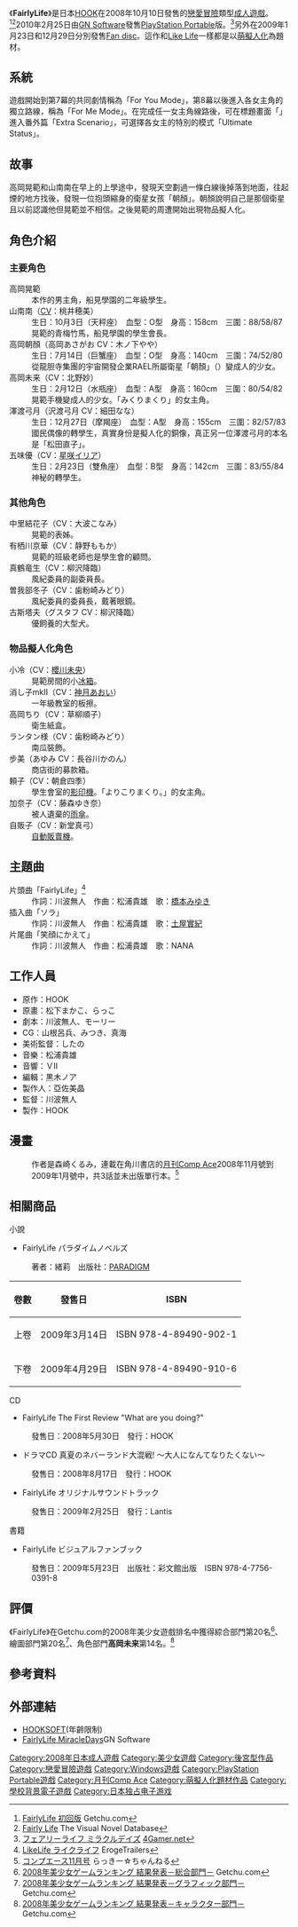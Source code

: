{{NoteTA
| G1=Games
}}
{{Infobox animanga/Headerofja
| title= FairlyLife
| image= FairlyLife game cover.jpg
| size= 280px
| caption= 《FairlyLife》的遊戲封面
| japanese= FairlyLife -フェアリーライフ-
| english= Fairly Life
| kana= フェアリーライフ
| romaji= FearīRaifu
| genre= [[戀愛|戀愛]]、校園、[[萌擬人化|萌擬人化]]
}}
{{Infobox animanga/Game
| 標題=FairlyLife (PC)<br />FairlyLife MiracleDays (PSP)
| 類型=[[戀愛冒險|戀愛冒險]]
| 使用平台=Windows 2000/XP/Vista<br />[[PlayStation_Portable|PlayStation Portable]]
| 遊戲引擎=
| 開發團隊=[[HOOK|HOOK]]
| 代理商=HOOK (PC)<br />[[GN_Software|GN Software]] (PSP)
| 製作人=亞佐美晶
| 監製=川波無人
| 腳本=川波無人、モーリー
| 人物設定=松下まかこ、らっこ
| 音樂=松浦貴雄
| 遊戲人數=1
| 發售日=2008年10月10日 (PC)<br />2010年2月25日 (PSP)<br />2012年5月25日 (PC DL版)<br />2012年11月22日 (PSP廉價版)
| 對象年齡=18禁 (PC)<br />[[CERO|CERO]] B (PSP)
| 結局數=7
}}
{{Infobox animanga/Game
| 標題=みくりまくり
| 類型=戀愛冒險
| 使用平台=Windows 2000/XP/Vista
| 遊戲引擎=
| 開發團隊=[[HOOKSOFT|HOOKSOFT]]
| 代理商=HOOKSOFT
| 製作人=
| 監製=
| 腳本=川波無人、モーリー
| 人物設定=松下まかこ
| 音樂=
| 遊戲人數=1
| 發售日=2009年1月23日<br />2012年6月8日 (PC DL版)
| 對象年齡=18禁
| 結局數=
}}
{{Infobox animanga/Game
| 標題=よりこりまくり。
| 類型=戀愛冒險
| 使用平台=Windows 2000/XP/Vista
| 遊戲引擎=
| 開發團隊=HOOKSOFT
| 代理商=HOOKSOFT
| 製作人=
| 監製=
| 腳本=川波無人、モーリー、早瀬ゆう
| 人物設定=松下まかこ
| 音樂=
| 遊戲人數=1
| 發售日=2009年12月29日<br />2012年6月22日 (PC DL版)
| 對象年齡=18禁
| 結局數=
}}
{{Infobox animanga/Manga
| 標題=
| 作者= HOOK
| 作畫= 森崎くるみ
| 出版社= [[角川書店|角川書店]]
| 其他出版社=
| 連載雜誌= [[月刊Comp_Ace|月刊Comp Ace]]
| label=
| 網路=
| 發售日=
| 開始= 2008年11月號
| 結束= 2009年1月號
| 開始日= 2008年9月26日
| 結束日= 2008年11月26日
| 冊數=
| 話數= 3
| 其他= 沒有出版單行本
| 版權=
}}
{{Infobox animanga/Novel
|輕小說= 
|標題= 
|原作=HOOKSOFT
|作者= 緒莉
|插圖= 松下まかこ
|出版社= [[PARADIGM|PARADIGM]]
|其他出版社= 
|連載雜誌= 
|label= PARADIGM NOVELS
|網路= 
|發售日=上卷 2009年3月14日<br>下卷 2009年4月29日
|開始= 
|結束= 
|冊數= 2
|話數= 
|其他= 
|版權=ORI (C)HOOKSOFT 2008
}}
{{Infobox animanga/Footerofja}}

《'''FairlyLife'''》是日本[[HOOK|HOOK]]在2008年10月10日發售的[[戀愛冒險|戀愛冒險]]類型[[日本成人遊戲|成人遊戲]]。<ref>[http://www.getchu.com/soft.phtml?id=530325 FairlyLife 初回版] {{Wayback|url=http://www.getchu.com/soft.phtml?id=530325 |date=20150826085616 }}Getchu.com{{ja}}</ref><ref>[https://vndb.org/v1037 Fairly Life] {{Wayback|url=https://vndb.org/v1037 |date=20150105155350 }}The Visual Novel Database{{en}}</ref>2010年2月25日由[[GN_Software|GN Software]]發售[[PlayStation_Portable|PlayStation Portable]]版。<ref>[http://www.4gamer.net/games/104/G010439/ フェアリーライフ ミラクルデイズ] {{Wayback|url=http://www.4gamer.net/games/104/G010439/ |date=20161230230245 }}[[4Gamer.net|4Gamer.net]]{{ja}}</ref>另外在2009年1月23日和12月29日分別發售[[Fan_disc|Fan disc]]。這作和[[Like_Life|Like Life]]一樣都是以[[萌擬人化|萌擬人化]]為題材。

== 系統 ==
遊戲開始到第7幕的共同劇情稱為「For You Mode」，第8幕以後進入各女主角的獨立路線，稱為「For Me Mode」。在完成任一女主角線路後，可在標題畫面「{{lang|ja|おまけモード}}」進入番外篇「Extra Scenario」，可選擇各女主的特別的模式「Ultimate Status」。

== 故事 ==
高岡晃範和山南南在早上的上學途中，發現天空劃過一條白線後掉落到地面，往起煙的地方找後，發現一位抱頭縮身的衛星女孩「朝顏」。朝顏說明自己是那個衛星且以前認識他但晃範並不相信。之後晃範的周遭開始出現物品擬人化。

== 角色介紹 ==
=== 主要角色 ===
;高岡晃範
:本作的男主角，船見學園的二年級學生。
;山南南（[[配音員|CV]]：桃井穂美）
:生日：10月3日（天秤座）　血型：O型　身高：158cm　三圍：88/58/87
:晃範的青梅竹馬，船見學園的學生會長。
;高岡朝顏（高岡あさがお CV：木ノ下やや）
:生日：7月14日（巨蟹座）　血型：O型　身高：140cm　三圍：74/52/80
:從龍胆寺集團的宇宙開發企業RAEL所屬衛星「朝顏」（{{lang|ja|あさがお}}）變成人的少女。
;高岡未来（CV：北野妙）
:生日：2月12日（水瓶座）　血型：A型　身高：160cm　三圍：80/54/82
:晃範手機變成人的少女。「みくりまくり」的女主角。
;澤渡弓月（沢渡弓月 CV：細田なな）
:生日：12月27日（摩羯座）　血型：A型　身高：155cm　三圍：82/57/83
:國民偶像的轉學生，真實身份是擬人化的銅像，真正另一位澤渡弓月的本名是「松田直子」。
;五味優（CV：[[星咲イリア|星咲イリア]]）
:生日：2月23日（雙魚座）　血型：B型　身高：142cm　三圍：83/55/84
:神秘的轉學生。

=== 其他角色 ===
;中里結花子（CV：大波こなみ）
:晃範的表姊。
;有栖川京華（CV：静野ももか）
:晃範的班級老師也是學生會的顧問。
;真鶴竜生（CV：柳沢降臨）
:風紀委員的副委員長。
;曽我部冬子（CV：歯粉崎みどり）
:風紀委員的委員長，戴著眼鏡。
;古斯塔夫（グスタフ CV：柳沢降臨）
:優飼養的大型犬。

=== 物品擬人化角色 ===
;小冷（CV：[[櫻川未央|櫻川未央]]）
:晃範房間的小[[冰箱|冰箱]]。
;消し子mkⅡ（CV：[[神月あおい|神月あおい]]）
:一年級教室的板擦。
;高岡ちり（CV：草柳順子）
:衛生紙盒。
;ランタン様（CV：歯粉崎みどり）
:南瓜裝飾。
;步美（あゆみ CV：長谷川かのん）
:商店街的募款箱。
;頼子（CV：朝倉四季）
:學生會室的[[影印機|影印機]]。「よりこりまくり。」的女主角。
;加奈子（CV：藤森ゆき奈）
:被人遺棄的[[雨傘|雨傘]]。
;自販子（CV：新堂真弓）
:[[自動販賣機|自動販賣機]]。

== 主題曲 ==
;片頭曲「FairlyLife」<ref>[http://erogetrailers.com/soft/5360 LikeLife ライクライフ] {{Wayback|url=http://erogetrailers.com/soft/5360 |date=20151208141436 }}ErogeTrailers{{ja}}</ref>
:作詞：川波無人　作曲：松浦貴雄　歌：[[橋本みゆき|橋本みゆき]]
;插入曲「ソラ」
:作詞：川波無人　作曲：松浦貴雄　歌：[[土屋實紀|土屋實紀]]
;片尾曲「笑顔にかえて」
:作詞：川波無人　作曲：松浦貴雄　歌：NANA

==工作人員==
*原作：HOOK
*原畫：松下まかこ、らっこ
*劇本：川波無人、モーリー
*CG：山根呂兵、みつき、真海
*美術監督：したの
*音樂：松浦貴雄
*音響：ＶⅡ
*編輯：黒木ノア
*製作人：亞佐美晶
*監督：川波無人
*製作：HOOK

== 漫畫 ==
:作者是森崎くるみ，連載在角川書店的[[月刊Comp_Ace|月刊Comp Ace]]2008年11月號到2009年1月號中，共3話並未出版單行本。<ref>[http://www.lucky-ch.com/info/info_compace0811.html コンプエース11月号] {{Wayback|url=http://www.lucky-ch.com/info/info_compace0811.html |date=20160304131756 }}らっきー☆ちゃんねる{{ja}}</ref>

== 相關商品 ==
;小說
*FairlyLife パラダイムノベルズ 
:著者：緒莉　出版社：[[PARADIGM|PARADIGM]]
{| class="wikitable"
|-
! 卷數 !! 發售日 !! ISBN
|-
| 上卷 || 2009年3月14日 || ISBN 978-4-89490-902-1
|-
| 下卷 || 2009年4月29日 || ISBN 978-4-89490-910-6
|}
;CD
*FairlyLife The First Review "What are you doing?"
:發售日：2008年5月30日　發行：HOOK
*ドラマCD 真夏のネバーランド大混戦! 〜大人になんてなりたくない〜
:發售日：2008年8月17日　發行：HOOK
*FairlyLife オリジナルサウンドトラック
:發售日：2009年2月25日　發行：Lantis

;書籍
*FairlyLife ビジュアルファンブック
:發售日：2009年5月23日　出版社：彩文館出版　ISBN 978-4-7756-0391-8

== 評價 ==
《FairlyLife》在Getchu.com的2008年美少女遊戲排名中獲得綜合部門第20名<ref>[http://www.getchu.com/pc/2008_g_ranking/ranking_all.html 2008年美少女ゲームランキング 結果発表－総合部門－] {{Wayback|url=http://www.getchu.com/pc/2008_g_ranking/ranking_all.html |date=20150924071013 }}Getchu.com{{ja}}</ref>、繪圖部門第20名<ref>[http://www.getchu.com/pc/2008_g_ranking/ranking_cg.html 2008年美少女ゲームランキング 結果発表－グラフィック部門－] {{Wayback|url=http://www.getchu.com/pc/2008_g_ranking/ranking_cg.html |date=20170919213724 }}Getchu.com{{ja}}</ref>、角色部門'''高岡未来'''第14名。<ref>[http://www.getchu.com/pc/2008_g_ranking/ranking_chara.html 2008年美少女ゲームランキング 結果発表－キャラクター部門－] {{Wayback|url=http://www.getchu.com/pc/2008_g_ranking/ranking_chara.html |date=20170919213326 }}Getchu.com{{ja}}</ref>

== 參考資料 ==
{{Reflist}}

== 外部連結 ==
* [http://www.hook-net.jp/ HOOKSOFT]{{Wayback|url=http://www.hook-net.jp/ |date=20150326091212 }}(年齡限制){{ja icon}}
* [https://web.archive.org/web/20150510204727/http://www.piacci.co.jp/fairlylife/ FairlyLife MiracleDays]GN Software{{ja icon}}

{{HOOKSOFT}}

{{DEFAULTSORT:FairlyLife}}

[[Category:2008年日本成人遊戲|Category:2008年日本成人遊戲]]
[[Category:美少女遊戲|Category:美少女遊戲]]
[[Category:後宮型作品|Category:後宮型作品]]
[[Category:戀愛冒險遊戲|Category:戀愛冒險遊戲]]
[[Category:Windows遊戲|Category:Windows遊戲]]
[[Category:PlayStation_Portable遊戲|Category:PlayStation Portable遊戲]]
[[Category:月刊Comp_Ace|Category:月刊Comp Ace]]
[[Category:萌擬人化題材作品|Category:萌擬人化題材作品]]
[[Category:學校背景電子遊戲|Category:學校背景電子遊戲]]
[[Category:日本独占电子游戏|Category:日本独占电子游戏]]